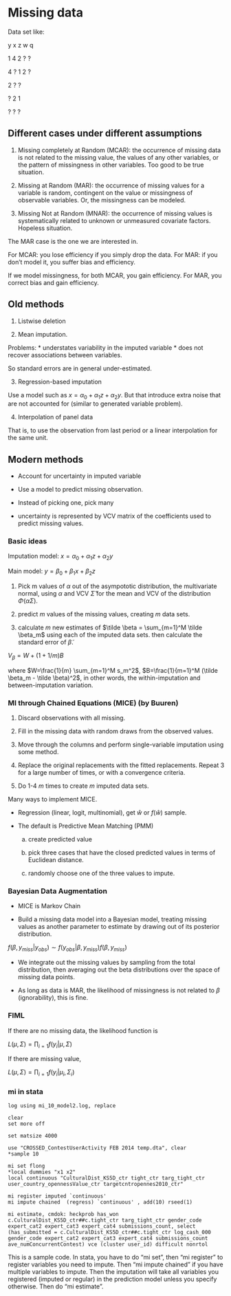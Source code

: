 # Missing data

Data set like:

y x z w q

1 4 2 ? ?

4 ? 1 2 ?

2 ? ?

? 2 1

? ? ?


## Different cases under different assumptions

1. Missing completely at Random (MCAR):  the occurrence of missing data is not related to the missing value, the values of any other variables, or the pattern of missingness in other variables.  Too good to be true situation.

2. Missing at Random (MAR): the occurrence of missing values for a variable is random, contingent on the value or missingness of observable variables.  Or, the missingness can be modeled.

3. Missing Not at Random (MNAR):  the occurrence of missing values is systematically related to unknown or unmeasured covariate factors.  Hopeless situation.

The MAR case is the one we are interested in.

For MCAR:  you lose efficiency if you simply drop the data.
For MAR:  if you don't model it, you suffer bias and efficiency.

If we model missingness, for both MCAR, you gain efficiency.  For MAR, you correct bias and gain efficiency.

## Old methods

1. Listwise deletion

2. Mean imputation.

Problems:
* understates variability in the imputed variable
* does not recover associations between variables.

So standard errors are in general under-estimated.

3. Regression-based imputation

Use a model such as $x=\alpha_0+\alpha_1 z + \alpha_2 y$.  But that introduce extra noise that are not accounted for (similar to generated variable problem).

4. Interpolation of panel data

That is, to use the observation from last period or a linear interpolation for the same unit.

## Modern methods

*  Account for uncertainty in imputed variable

*  Use a model to predict missing observation.

* Instead of picking one, pick many

*  uncertainty is represented by VCV matrix of the coefficients used to predict missing values.

### Basic ideas

Imputation model:  $x=\alpha_0+\alpha_1 z + \alpha_2 y$

Main model:  $y = \beta_0 + \beta_1 x + \beta_2 z$

1.  Pick m values of $\alpha$ out of the asympototic distribution, the multivariate normal, using $\alpha$ and VCV $\hat \Sigma$ for the mean and VCV of the distribution $\Phi (\alpha \Sigma)$.

2. predict $m$ values of the missing values, creating $m$ data sets.

3. calculate $m$ new estimates of $\tilde \beta  = \sum_{m=1}^M \tilde \beta_m$ using each of the imputed data sets.  then calculate the standard error of $\tilde \beta$.

$V_{\beta}=W + (1+1/m) B$

where $W=\frac{1}{m} \sum_{m=1}^M s_m^2$, $B=\frac{1}{m=1}^M (\tilde \beta_m - \tilde \beta)^2$, in other words, the within-imputation and between-imputation variation.

### MI through Chained Equations (MICE) (by Buuren)

1. Discard observations with all missing.

2. Fill in the missing data with random draws from the observed values.

3. Move through the columns and perform single-variable imputation using some method.

4. Replace the original replacements with the fitted replacements.  Repeat 3 for a large number of times, or with a convergence criteria.

5. Do 1-4 $m$ times to create $m$ imputed data sets.

Many ways to implement MICE.

* Regression (linear, logit, multinomial), get $\hat w$ or $f(\hat w)$ sample.

* The default is Predictive Mean Matching (PMM)

  a. create predicted value

  b. pick three cases that have the closed predicted values in terms of Euclidean distance.

  c. randomly choose one of the three values to impute.

### Bayesian Data Augmentation

* MICE is Markov Chain

* Build a missing data model into a Bayesian model, treating missing values as another parameter to estimate by drawing out of its posterior distribution.

$f(\beta, y_{miss}|y_{obs}) \sim f(y_{obs} | \beta, y_{miss}) f(\beta, y_{miss})$


* We integrate out the missing values by sampling from the total distribution, then averaging out the beta distributions over the space of missing data points.

* As long as data is MAR, the likelihood of missingness is not related to $\beta$ (ignorability), this is fine.


### FIML

 If there are no missing data, the likelihood function is

$L(\mu, \Sigma)=\prod_{i=1} f(y_i | \mu, \Sigma)$

If there are missing value,

$L(\mu, \Sigma)=\prod_{i=1} f(y_i | \mu_i, \Sigma_i)$


### mi in stata


    log using mi_10_model2.log, replace

    clear
    set more off

    set matsize 4000

    use "CROSSED_ContestUserActivity FEB 2014 temp.dta", clear
    *sample 10

    mi set flong
    *local dummies "x1 x2"
    local continuous "CulturalDist_KS5D_ctr tight_ctr targ_tight_ctr user_country_opennessValue_ctr targetcntropennes2010_ctr"

    mi register imputed `continuous'
    mi impute chained  (regress) `continuous' , add(10) rseed(1)

    mi estimate, cmdok: heckprob has_won c.CulturalDist_KS5D_ctr##c.tight_ctr targ_tight_ctr gender_code expert_cat2 expert_cat3 expert_cat4 submissions_count, select (has_submitted = c.CulturalDist_KS5D_ctr##c.tight_ctr log_cash_000 gender_code expert_cat2 expert_cat3 expert_cat4 submissions_count ave_numConcurrentContest) vce (cluster user_id) difficult nonrtol


This is a sample code.  In stata, you have to do "mi set", then "mi register" to register variables you need to impute.  Then "mi impute chained" if you have multiple variables to impute.  Then the imputation will take all variables you registered (imputed or regular) in the prediction model unless you specify otherwise.  Then do "mi estimate".
